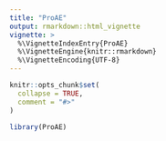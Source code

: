 ```yaml
---
title: "ProAE"
output: rmarkdown::html_vignette
vignette: >
  %\VignetteIndexEntry{ProAE}
  %\VignetteEngine{knitr::rmarkdown}
  %\VignetteEncoding{UTF-8}
---
```


```r
knitr::opts_chunk$set(
  collapse = TRUE,
  comment = "#>"
)
```

```r
library(ProAE)
```
